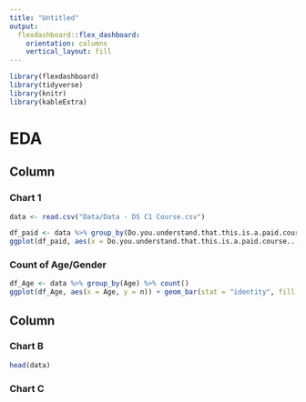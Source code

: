 ```yaml
---
title: "Untitled"
output: 
  flexdashboard::flex_dashboard:
    orientation: columns
    vertical_layout: fill
---
```


```r
library(flexdashboard)
library(tidyverse)
library(knitr)
library(kableExtra)
```
# EDA

Column
-----------------------------------------------------------------------

### Chart 1

```r
data <- read.csv("Data/Data - DS C1 Course.csv")
```

```r
df_paid <- data %>% group_by(Do.you.understand.that.this.is.a.paid.course..) %>% count()
ggplot(df_paid, aes(x = Do.you.understand.that.this.is.a.paid.course.., y = n)) + geom_bar(stat = "identity", fill = "blue")
```
### Count of Age/Gender

```r
df_Age <- data %>% group_by(Age) %>% count()
ggplot(df_Age, aes(x = Age, y = n)) + geom_bar(stat = "identity", fill = "red")
```


Column
-----------------------------------------------------------------------

### Chart B

```r
head(data)
```

### Chart C

```r

```

